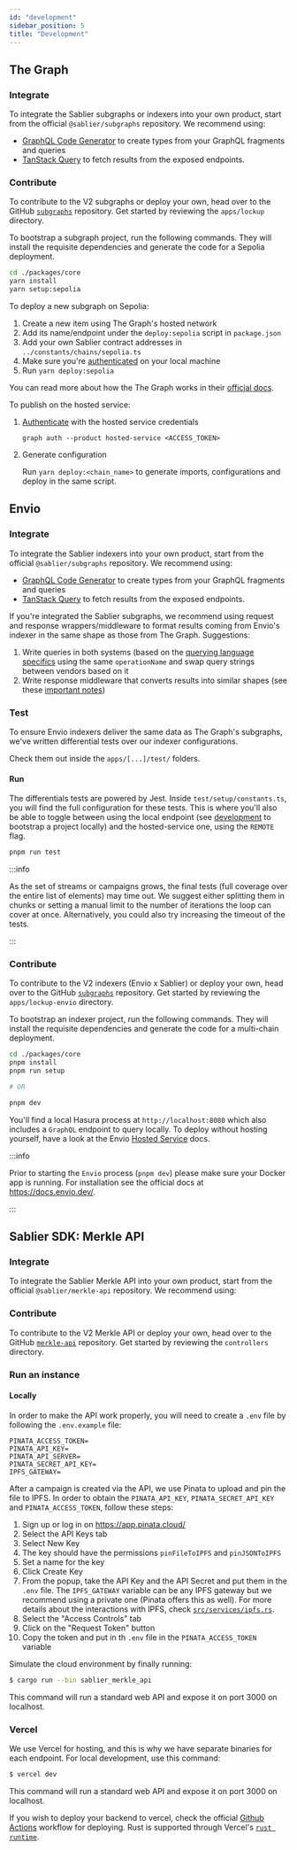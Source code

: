 ```yaml
---
id: "development"
sidebar_position: 5
title: "Development"
---
```



## The Graph

### Integrate

To integrate the Sablier subgraphs or indexers into your own product, start from the official `@sablier/subgraphs`
repository. We recommend using:

- [GraphQL Code Generator](https://the-guild.dev/graphql/codegen/docs/getting-started) to create types from your GraphQL
  fragments and queries
- [TanStack Query](https://tanstack.com/query) to fetch results from the exposed endpoints.

<LinkPreview
  href="https://github.com/sablier-labs/subgraphs"
  icon="github"
  subtitle="GitHub"
  title="Github - sablier-labs/subgraphs: Sablier Subgraphs"
/>

### Contribute

To contribute to the V2 subgraphs or deploy your own, head over to the GitHub
[`subgraphs`](https://github.com/sablier-labs/subgraphs) repository. Get started by reviewing the `apps/lockup`
directory.

To bootstrap a subgraph project, run the following commands. They will install the requisite dependencies and generate
the code for a Sepolia deployment.

```bash
cd ./packages/core
yarn install
yarn setup:sepolia
```

To deploy a new subgraph on Sepolia:

1. Create a new item using The Graph's hosted network
2. Add its name/endpoint under the `deploy:sepolia` script in `package.json`
3. Add your own Sablier contract addresses in `../constants/chains/sepolia.ts`
4. Make sure you're [authenticated][the-graph-auth] on your local machine
5. Run `yarn deploy:sepolia`

You can read more about how the The Graph works in their [official docs][the-graph-docs].

To publish on the hosted service:

1. [Authenticate](https://thegraph.com/docs/en/deploying/hosted-service/) with the hosted service credentials

   ```
   graph auth --product hosted-service <ACCESS_TOKEN>
   ```

2. Generate configuration

   Run `yarn deploy:<chain_name>` to generate imports, configurations and deploy in the same script.

[the-graph-auth]: https://thegraph.com/docs/en/deploying/deploying-a-subgraph-to-hosted/#store-the-access-token
[the-graph-docs]: https://thegraph.com/docs/en/

## Envio

### Integrate

To integrate the Sablier indexers into your own product, start from the official `@sablier/subgraphs` repository. We
recommend using:

- [GraphQL Code Generator](https://the-guild.dev/graphql/codegen/docs/getting-started) to create types from your GraphQL
  fragments and queries
- [TanStack Query](https://tanstack.com/query) to fetch results from the exposed endpoints.

If you're integrated the Sablier subgraphs, we recommend using request and response wrappers/middleware to format
results coming from Envio's indexer in the same shape as those from The Graph. Suggestions:

1. Write queries in both systems (based on the [querying language specifics](/api/caveats#querying-language) using the
   same `operationName` and swap query strings between vendors based on it
2. Write response middleware that converts results into similar shapes (see these [important notes](/api/caveats))

<LinkPreview
  href="https://github.com/sablier-labs/subgraphs"
  icon="github"
  subtitle="GitHub"
  title="Github - sablier-labs/subgraphs: Sablier Indexers"
/>

### Test

To ensure Envio indexers deliver the same data as The Graph's subgraphs, we've written differential tests over our
indexer configurations.

Check them out inside the `apps/[...]/test/` folders.

<LinkPreview
  href="https://github.com/sablier-labs/subgraphs"
  icon="github"
  subtitle="@sablier-labs/subgraphs"
  title="Sablier Subgraphs"
/>

#### Run

The differentials tests are powered by Jest. Inside `test/setup/constants.ts`, you will find the full configuration for
these tests. This is where you'll also be able to toggle between using the local endpoint (see
[development](/api/development) to bootstrap a project locally) and the hosted-service one, using the `REMOTE` flag.

```bash
pnpm run test
```

:::info

As the set of streams or campaigns grows, the final tests (full coverage over the entire list of elements) may time out.
We suggest either splitting them in chunks or setting a manual limit to the number of iterations the loop can cover at
once. Alternatively, you could also try increasing the timeout of the tests.

:::

### Contribute

To contribute to the V2 indexers (Envio x Sablier) or deploy your own, head over to the GitHub
[`subgraphs`](https://github.com/sablier-labs/subgraphs) repository. Get started by reviewing the `apps/lockup-envio`
directory.

To bootstrap an indexer project, run the following commands. They will install the requisite dependencies and generate
the code for a multi-chain deployment.

```bash
cd ./packages/core
pnpm install
pnpm run setup

# OR

pnpm dev
```

You'll find a local Hasura process at `http://localhost:8080` which also includes a `GraphQL` endpoint to query locally.
To deploy without hosting yourself, have a look at the Envio
[Hosted Service](https://docs.envio.dev/docs/hosted-service) docs.

:::info

Prior to starting the `Envio` process (`pnpm dev`) please make sure your Docker app is running. For installation see the
official docs at https://docs.envio.dev/.

:::

## Sablier SDK: Merkle API

### Integrate

To integrate the Sablier Merkle API into your own product, start from the official `@sablier/merkle-api` repository. We
recommend using:

<LinkPreview
  href="https://github.com/sablier-labs/merkle-api"
  icon="github"
  subtitle="GitHub"
  title="Github - sablier-labs/merkle-api: Sablier Merkle API (Airstreams)"
/>

### Contribute

To contribute to the V2 Merkle API or deploy your own, head over to the GitHub
[`merkle-api`](https://github.com/sablier-labs/merkle-api) repository. Get started by reviewing the `controllers`
directory.

### Run an instance

#### Locally

In order to make the API work properly, you will need to create a `.env` file by following the `.env.example` file:

```text
PINATA_ACCESS_TOKEN=
PINATA_API_KEY=
PINATA_API_SERVER=
PINATA_SECRET_API_KEY=
IPFS_GATEWAY=
```

After a campaign is created via the API, we use Pinata to upload and pin the file to IPFS. In order to obtain the
`PINATA_API_KEY`, `PINATA_SECRET_API_KEY` and `PINATA_ACCESS_TOKEN`, follow these steps:

1. Sign up or log in on https://app.pinata.cloud/
1. Select the API Keys tab
1. Select New Key
1. The key should have the permissions `pinFileToIPFS` and `pinJSONToIPFS`
1. Set a name for the key
1. Click Create Key
1. From the popup, take the API Key and the API Secret and put them in the `.env` file. The `IPFS_GATEWAY` variable can
   be any IPFS gateway but we recommend using a private one (Pinata offers this as well). For more details about the
   interactions with IPFS, check
   [`src/services/ipfs.rs`](https://github.com/sablier-labs/merkle-api/blob/main/src/services/ipfs.rs).
1. Select the "Access Controls" tab
1. Click on the "Request Token" button
1. Copy the token and put in th `.env` file in the `PINATA_ACCESS_TOKEN` variable

Simulate the cloud environment by finally running:

```sh
$ cargo run --bin sablier_merkle_api
```

This command will run a standard web API and expose it on port 3000 on localhost.

### Vercel

We use Vercel for hosting, and this is why we have separate binaries for each endpoint. For local development, use this
command:

```sh
$ vercel dev
```

This command will run a standard web API and expose it on port 3000 on localhost.

If you wish to deploy your backend to vercel, check the official
[Github Actions](https://github.com/sablier-labs/merkle-api/blob/main/.github/workflows/deploy-merkle-api.yml) workflow
for deploying. Rust is supported through Vercel's [`rust runtime`](https://github.com/vercel-community/rust).
